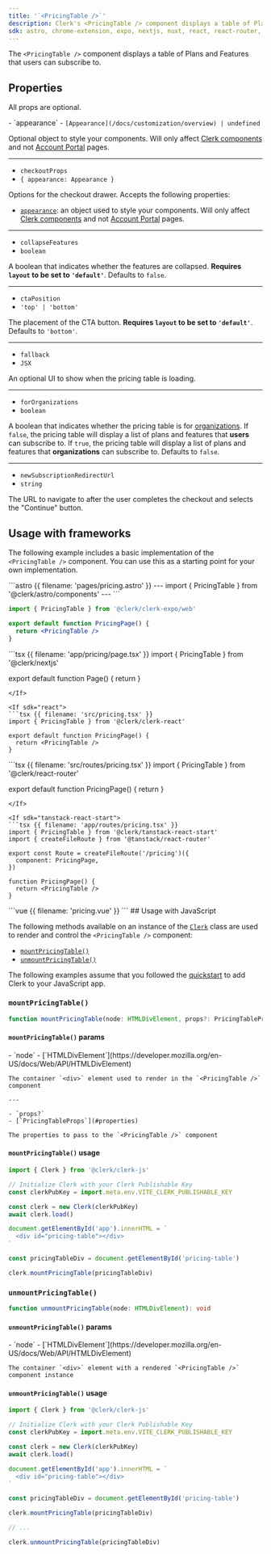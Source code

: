 ```yaml
---
title: '`<PricingTable />`'
description: Clerk's <PricingTable /> component displays a table of Plans and Features that users can subscribe to.
sdk: astro, chrome-extension, expo, nextjs, nuxt, react, react-router, remix, tanstack-react-start, vue, js-frontend
---
```


The `<PricingTable />` component displays a table of Plans and Features that users can subscribe to.

## Properties

All props are optional.

<Properties>
  - `appearance`
  - <code>[Appearance](/docs/customization/overview) | undefined</code>

  Optional object to style your components. Will only affect [Clerk components](/docs/components/overview) and not [Account Portal](/docs/account-portal/overview) pages.

  ---

  - `checkoutProps`
  - `{ appearance: Appearance }`

  Options for the checkout drawer. Accepts the following properties:

  - [`appearance`](/docs/customization/overview): an object used to style your components. Will only affect [Clerk components](/docs/components/overview) and not [Account Portal](/docs/account-portal/overview) pages.

  ---

  - `collapseFeatures`
  - `boolean`

  A boolean that indicates whether the features are collapsed. **Requires `layout` to be set to `'default'`**. Defaults to `false`.

  ---

  - `ctaPosition`
  - `'top' | 'bottom'`

  The placement of the CTA button. **Requires `layout` to be set to `'default'`**. Defaults to `'bottom'`.

  ---

  - `fallback`
  - `JSX`

  An optional UI to show when the pricing table is loading.

  ---

  - `forOrganizations`
  - `boolean`

  A boolean that indicates whether the pricing table is for [organizations](/docs/organizations/overview). If `false`, the pricing table will display a list of plans and features that **users** can subscribe to. If `true`, the pricing table will display a list of plans and features that **organizations** can subscribe to. Defaults to `false`.

  ---

  - `newSubscriptionRedirectUrl`
  - `string`

  The URL to navigate to after the user completes the checkout and selects the "Continue" button.
</Properties>

## Usage with frameworks

The following example includes a basic implementation of the `<PricingTable />` component. You can use this as a starting point for your own implementation.

<If sdk="astro">
  ```astro {{ filename: 'pages/pricing.astro' }}
  ---
  import { PricingTable } from '@clerk/astro/components'
  ---

  <PricingTable />
  ```
</If>

<If sdk="expo">
  <Include src="_partials/expo/web-only-callout" />

  ```jsx {{ filename: '/app/pricing.web.tsx' }}
  import { PricingTable } from '@clerk/clerk-expo/web'

  export default function PricingPage() {
    return <PricingTable />
  }
  ```
</If>

<If sdk="nextjs">
  ```tsx {{ filename: 'app/pricing/page.tsx' }}
  import { PricingTable } from '@clerk/nextjs'

  export default function Page() {
    return <PricingTable />
  }
  ```
</If>

<If sdk="react">
  ```tsx {{ filename: 'src/pricing.tsx' }}
  import { PricingTable } from '@clerk/clerk-react'

  export default function PricingPage() {
    return <PricingTable />
  }
  ```
</If>

<If sdk="react-router">
  ```tsx {{ filename: 'src/routes/pricing.tsx' }}
  import { PricingTable } from '@clerk/react-router'

  export default function PricingPage() {
    return <PricingTable />
  }
  ```
</If>

<If sdk="tanstack-react-start">
  ```tsx {{ filename: 'app/routes/pricing.tsx' }}
  import { PricingTable } from '@clerk/tanstack-react-start'
  import { createFileRoute } from '@tanstack/react-router'

  export const Route = createFileRoute('/pricing')({
    component: PricingPage,
  })

  function PricingPage() {
    return <PricingTable />
  }
  ```
</If>

<If sdk="vue">
  ```vue {{ filename: 'pricing.vue' }}
  <script setup lang="ts">
  import { PricingTable } from '@clerk/vue'
  </script>

  <template>
    <PricingTable />
  </template>
  ```
</If>

<If sdk="js-frontend">
  ## Usage with JavaScript

  The following methods available on an instance of the [`Clerk`](/docs/references/javascript/clerk) class are used to render and control the `<PricingTable />` component:

  - [`mountPricingTable()`](#mount-pricing-table)
  - [`unmountPricingTable()`](#unmount-pricing-table)

  The following examples assume that you followed the [quickstart](/docs/quickstarts/javascript) to add Clerk to your JavaScript app.

  ### `mountPricingTable()`

  ```typescript
  function mountPricingTable(node: HTMLDivElement, props?: PricingTableProps): void
  ```

  #### `mountPricingTable()` params

  <Properties>
    - `node`
    - [`HTMLDivElement`](https://developer.mozilla.org/en-US/docs/Web/API/HTMLDivElement)

    The container `<div>` element used to render in the `<PricingTable />` component

    ---

    - `props?`
    - [`PricingTableProps`](#properties)

    The properties to pass to the `<PricingTable />` component
  </Properties>

  #### `mountPricingTable()` usage

  ```js {{ filename: 'main.js', mark: [15] }}
  import { Clerk } from '@clerk/clerk-js'

  // Initialize Clerk with your Clerk Publishable Key
  const clerkPubKey = import.meta.env.VITE_CLERK_PUBLISHABLE_KEY

  const clerk = new Clerk(clerkPubKey)
  await clerk.load()

  document.getElementById('app').innerHTML = `
    <div id="pricing-table"></div>
  `

  const pricingTableDiv = document.getElementById('pricing-table')

  clerk.mountPricingTable(pricingTableDiv)
  ```

  ### `unmountPricingTable()`

  ```typescript
  function unmountPricingTable(node: HTMLDivElement): void
  ```

  #### `unmountPricingTable()` params

  <Properties>
    - `node`
    - [`HTMLDivElement`](https://developer.mozilla.org/en-US/docs/Web/API/HTMLDivElement)

    The container `<div>` element with a rendered `<PricingTable />` component instance
  </Properties>

  #### `unmountPricingTable()` usage

  ```js {{ filename: 'main.js', mark: [19] }}
  import { Clerk } from '@clerk/clerk-js'

  // Initialize Clerk with your Clerk Publishable Key
  const clerkPubKey = import.meta.env.VITE_CLERK_PUBLISHABLE_KEY

  const clerk = new Clerk(clerkPubKey)
  await clerk.load()

  document.getElementById('app').innerHTML = `
    <div id="pricing-table"></div>
  `

  const pricingTableDiv = document.getElementById('pricing-table')

  clerk.mountPricingTable(pricingTableDiv)

  // ...

  clerk.unmountPricingTable(pricingTableDiv)
  ```
</If>
